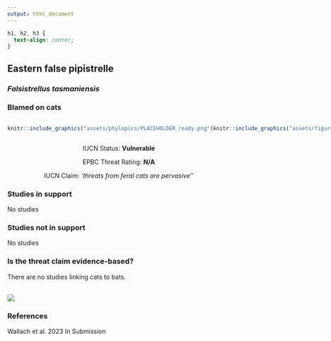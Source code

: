 ```yaml
---
output: html_document
---
```

```css
h1, h2, h3 {
  text-align: center;
}
```

## **Eastern false pipistrelle**
### *Falsistrellus tasmaniensis*
### Blamed on cats

:::: {style="display: flex;"}

::: {}
  ```r
  knitr::include_graphics("assets/phylopics/PLACEHOLDER_ready.png")
  ```
:::

::: {}

:::

::: {}
  ```r
  knitr::include_graphics("assets/figures/Map_Cat_Falsistrellus tasmaniensis.png")
  ```
:::

::::
<center>
IUCN Status: **Vulnerable**

EPBC Threat Rating: **N/A**

IUCN Claim: *'threats from feral cats are pervasive''*

</center>

### Studies in support

No studies

### Studies not in support

No studies

### Is the threat claim evidence-based?

There are no studies linking cats to bats.
<br>
<br>

![](assets/figures/Main_Evidence_Cat_Falsistrellus tasmaniensis.png)

### References



Wallach et al. 2023 In Submission

